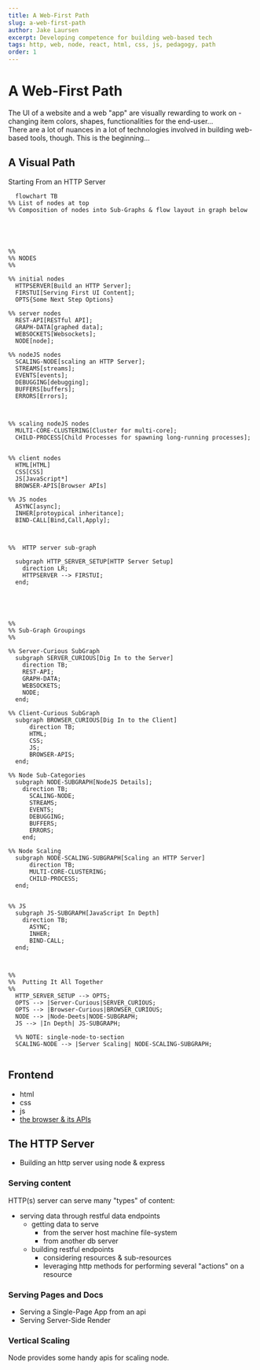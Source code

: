 ```yaml
---
title: A Web-First Path
slug: a-web-first-path
author: Jake Laursen
excerpt: Developing competence for building web-based tech
tags: http, web, node, react, html, css, js, pedagogy, path
order: 1
---
```


# A Web-First Path

The UI of a website and a web "app" are visually rewarding to work on - changing item colors, shapes, functionalities for the end-user...  
There are a lot of nuances in a lot of technologies involved in building web-based tools, though. This is the beginning...

## A Visual Path

Starting From an HTTP Server

```mermaid
  flowchart TB
%% List of nodes at top
%% Composition of nodes into Sub-Graphs & flow layout in graph below





%%
%% NODES
%%

%% initial nodes
  HTTPSERVER[Build an HTTP Server];
  FIRSTUI[Serving First UI Content];
  OPTS{Some Next Step Options}

%% server nodes
  REST-API[RESTful API];
  GRAPH-DATA[graphed data];
  WEBSOCKETS[Websockets];
  NODE[node];

%% nodeJS nodes
  SCALING-NODE[scaling an HTTP Server];
  STREAMS[streams];
  EVENTS[events];
  DEBUGGING[debugging];
  BUFFERS[buffers];
  ERRORS[Errors];



%% scaling nodeJS nodes
  MULTI-CORE-CLUSTERING[Cluster for multi-core];
  CHILD-PROCESS[Child Processes for spawning long-running processes];


%% client nodes
  HTML[HTML]
  CSS[CSS]
  JS[JavaScript*]
  BROWSER-APIS[Browser APIs]

%% JS nodes
  ASYNC[async];
  INHER[protoypical inheritance];
  BIND-CALL[Bind,Call,Apply];



%%  HTTP server sub-graph

  subgraph HTTP_SERVER_SETUP[HTTP Server Setup]
    direction LR;
    HTTPSERVER --> FIRSTUI;
  end;





%%
%% Sub-Graph Groupings
%%

%% Server-Curious SubGraph
  subgraph SERVER_CURIOUS[Dig In to the Server]
    direction TB;
    REST-API;
    GRAPH-DATA;
    WEBSOCKETS;
    NODE;
  end;

%% Client-Curious SubGraph
  subgraph BROWSER_CURIOUS[Dig In to the Client]
      direction TB;
      HTML;
      CSS;
      JS;
      BROWSER-APIS;
  end;

%% Node Sub-Categories
  subgraph NODE-SUBGRAPH[NodeJS Details];
    direction TB;
      SCALING-NODE;
      STREAMS;
      EVENTS;
      DEBUGGING;
      BUFFERS;
      ERRORS;
    end;

%% Node Scaling
  subgraph NODE-SCALING-SUBGRAPH[Scaling an HTTP Server]
      direction TB;
      MULTI-CORE-CLUSTERING;
      CHILD-PROCESS;
  end;


%% JS
  subgraph JS-SUBGRAPH[JavaScript In Depth]
    direction TB;
      ASYNC;
      INHER;
      BIND-CALL;
  end;



%%
%%  Putting It All Together
%%
  HTTP_SERVER_SETUP --> OPTS;
  OPTS --> |Server-Curious|SERVER_CURIOUS;
  OPTS --> |Browser-Curious|BROWSER_CURIOUS;
  NODE --> |Node-Deets|NODE-SUBGRAPH;
  JS --> |In Depth| JS-SUBGRAPH;

  %% NOTE: single-node-to-section
  SCALING-NODE --> |Server Scaling| NODE-SCALING-SUBGRAPH;


```

## Frontend

- html
- css
- js
- [the browser & its APIs](https://developer.mozilla.org/en-US/docs/Web/API)

## The HTTP Server

- Building an http server using node & express

### Serving content

HTTP(s) server can serve many "types" of content:

- serving data through restful data endpoints
  - getting data to serve
    - from the server host machine file-system
    - from another db server
  - building restful endpoints
    - considering resources & sub-resources
    - leveraging http methods for performing several "actions" on a resource

### Serving Pages and Docs

- Serving a Single-Page App from an api
- Serving Server-Side Render

### Vertical Scaling

Node provides some handy apis for scaling node.
